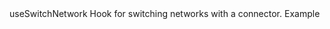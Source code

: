 

<MDXLayout>
  <MDXContentSection>
      <Text variant="heading4" color="white" id="use-switch-network">useSwitchNetwork</Text>
      <MDXContentBlock>
        Hook for switching networks with a connector.
        <CodeSyntax codeString={USE_SWITCH_NETWORK} codeType={"app"} />
      </MDXContentBlock>
      <Text variant="heading4" color="white" id="example">Example</Text>
      <MDXContentBlock>
        <CodeSyntax codeString={USE_SWITCH_NETWORK_EXAMPLE} codeType={"app"} />
      </MDXContentBlock>
    <FooterRouter
        previousRoute={SIDE_BAR_NAVIGATION[5].nestedNav[19].href}
        previousRouteName={SIDE_BAR_NAVIGATION[5].nestedNav[19].title}
        nextRoute={SIDE_BAR_NAVIGATION[5].nestedNav[21].href}
        nextRouteName={SIDE_BAR_NAVIGATION[5].nestedNav[21].title}
        padding="lg"
    />

  </MDXContentSection>
  <MDXToCSection data={USE_SWITCH_NETWORK_TOC}/>
</MDXLayout>
